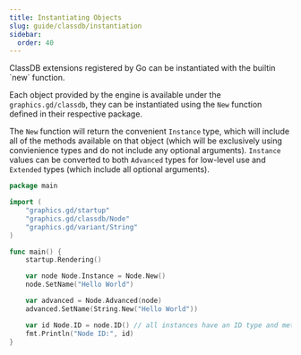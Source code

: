 ```yaml
---
title: Instantiating Objects
slug: guide/classdb/instantiation
sidebar:
  order: 40
---
```


<Aside>ClassDB extensions registered by Go can be instantiated with the builtin `new` function.</Aside>


Each object provided by the engine is available under the `graphics.gd/classdb`, they can be instantiated using the `New` function defined in their respective package.




The `New` function will return the convenient `Instance` type, which will include all of the methods available on that object (which will be exclusively
using convienience types and do not include any optional arguments). `Instance` values can be converted to both `Advanced` types for low-level use and
`Extended` types (which include all optional arguments).


```go
package main

import (
	"graphics.gd/startup"
	"graphics.gd/classdb/Node"
	"graphics.gd/variant/String"
)

func main() {
	startup.Rendering()

	var node Node.Instance = Node.New()
	node.SetName("Hello World")

	var advanced = Node.Advanced(node)
	advanced.SetName(String.New("Hello World"))

	var id Node.ID = node.ID() // all instances have an ID type and method.
	fmt.Println("Node ID:", id)
}
```
